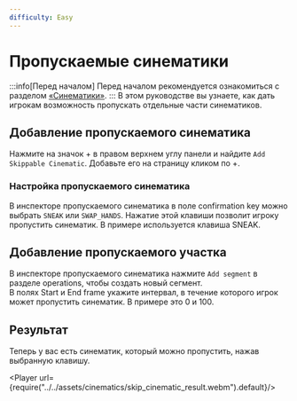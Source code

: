 ```yaml
---
difficulty: Easy
---
```



# Пропускаемые синематики
:::info[Перед началом]
Перед началом рекомендуется ознакомиться с разделом [«Синематики»](./index.mdx).
:::
В этом руководстве вы узнаете, как дать игрокам возможность пропускать отдельные части синематиков.

## Добавление пропускаемого синематика
Нажмите на значок + в правом верхнем углу панели и найдите `Add Skippable Cinematic`. Добавьте его на страницу кликом по +.

<EntrySearch entryName='skip_cinematic'/>

### Настройка пропускаемого синематика
В инспекторе пропускаемого синематика в поле confirmation key можно выбрать `SNEAK` или `SWAP_HANDS`. Нажатие этой клавиши позволит игроку пропустить синематик. В примере используется клавиша SNEAK.

## Добавление пропускаемого участка
В инспекторе пропускаемого синематика нажмите `Add segment` в разделе operations, чтобы создать новый сегмент.\
В полях Start и End frame укажите интервал, в течение которого игрок может пропустить синематик. В примере это 0 и 100.

## Результат
Теперь у вас есть синематик, который можно пропустить, нажав выбранную клавишу.

<Player url={require("../../assets/cinematics/skip_cinematic_result.webm").default}/>
